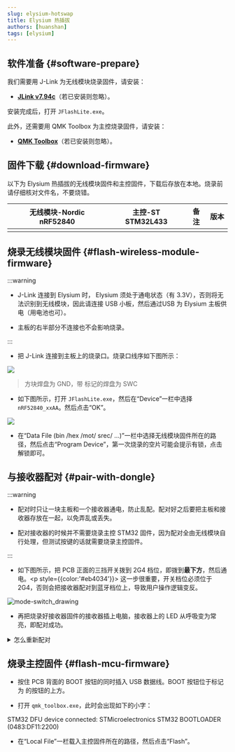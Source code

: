 ```yaml
---
slug: elysium-hotswap
title: Elysium 热插拔
authors: [huanshan]
tags: [elysium]
---
```


## 软件准备 {#software-prepare}

我们需要用 J-Link 为无线模块烧录固件，请安装：

* [**JLink v7.94c**](https://www.123pan.com/s/teb2jv-oMR2A.html)（若已安装则忽略）。

安装完成后，打开 `JFlashLite.exe`。

此外，还需要用 QMK Toolbox 为主控烧录固件，请安装：

* [**QMK Toolbox**](https://www.123pan.com/s/teb2jv-sMR2A.html)（若已安装则忽略）。

## 固件下载 {#download-firmware}

以下为 Elysium 热插拔的无线模块固件和主控固件，下载后存放在本地。烧录前请仔细核对文件名，不要烧错。

| <Icon icon="fa-brands fa-bluetooth" /> 无线模块-Nordic nRF52840 | <Icon icon="fa-solid fa-microchip" /> 主控-ST STM32L433 | 备注 | 版本 |
|---|---| --- | --- |
| | | |

## 烧录无线模块固件 {#flash-wireless-module-firmware}

:::warning

* J-Link 连接到 Elysium 时， Elysium 须处于通电状态（有 3.3V），否则将无法识别到无线模块，因此请连接 USB 小板，然后通过USB 为 Elysium 主板供电（用电池也可）。

* 主板的右半部分不连接也不会影响烧录。

:::

* 把 J-Link 连接到主板上的烧录口。烧录口线序如下图所示：

![](./swd.svg)

> 方块焊盘为 GND，带 <Icon icon="fa-solid fa-copyright" /> 标记的焊盘为 SWC

* 如下图所示，打开 `JFlashLite.exe`，然后在“Device”一栏中选择 `nRF52840_xxAA`。然后点击“OK”。

![](./jfl-nrf52840.png)

* 在“Data File (bin /hex /mot/ srec/ ...)”一栏中选择无线模块固件所在的路径，然后点击“Program Device”，第一次烧录的空片可能会提示有锁，点击解锁即可。

## 与接收器配对 {#pair-with-dongle}

:::warning

* 配对时只让一块主板和一个接收器通电，防止乱配。配对好之后要把主板和接收器存放在一起，以免弄乱或丢失。

* 配对接收器的时候并不需要烧录主控 STM32 固件，因为配对全由无线模块自行处理，但测试按键的话就需要烧录主控固件。

:::

* 如下图所示，把 PCB 正面的三挡开关拨到 2G4 档位，即拨到**最下方**，然后通电。<p style={{color:'#eb4034'}}> <Icon icon="fa-solid fa-circle-exclamation" /> 这一步很重要，开关档位必须位于 2G4，否则会把接收器配对到蓝牙档位上，导致用户操作逻辑变反。</p>

![mode-switch_drawing](./switch_dn.png)

* 再把烧录好接收器固件的接收器插上电脑，接收器上的 LED 从呼吸变为常亮，即配对成功。

<details>
  <summary> <Icon icon="fa-solid fa-file-circle-question" /> 怎么重新配对</summary>

如果发生档位配错或者丢失接收器，则主板端和接收器端都需要擦除记忆，请按如下的操作清除两端的记忆:

主板端：连接 J-Link，打开 `JFlashLite.exe`，点击“ Erase Chip”将模块写为空片，然后按上方教程再烧录一次无线模块固件。

接收器端：快速按两下板子上的按钮，LED 变为快速闪烁，然后再快速按两下，LED 变为呼吸，则清除了记忆。

</details>

## 烧录主控固件 {#flash-mcu-firmware}

* 按住 PCB 背面的 BOOT 按钮的同时插入 USB 数据线。BOOT 按钮位于标记为 <Icon icon="fa-solid fa-registered" /> 的按钮的上方。

* 打开 `qmk_toolbox.exe`，此时会出现如下的小字：

<p className="special-text"> STM32 DFU device connected: STMicroelectronics STM32  BOOTLOADER (0483:DF11:2200) </p>

* 在“Local File”一栏载入主控固件所在的路径，然后点击“Flash”。